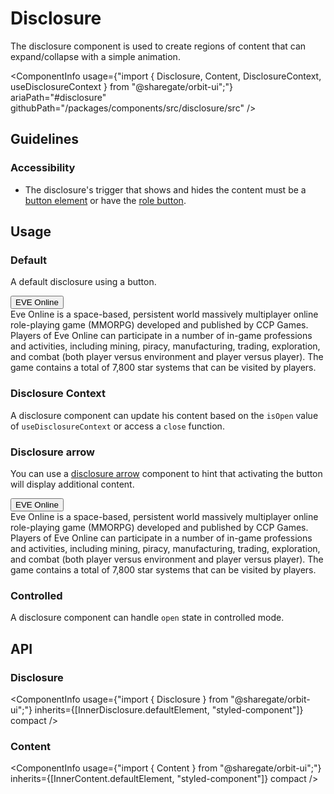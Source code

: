 
<Meta
    title="Components/Disclosure"
    id="disclosure"
/>

# Disclosure

<Tagline>The disclosure component is used to create regions of content that can expand/collapse with a simple animation.</Tagline>

<ComponentInfo
    usage={"import { Disclosure, Content, DisclosureContext, useDisclosureContext } from \"@sharegate/orbit-ui\";"}
    ariaPath="#disclosure"
    githubPath="/packages/components/src/disclosure/src"
/>

## Guidelines

### Accessibility

- The disclosure's trigger that shows and hides the content must be a [button element](https://developer.mozilla.org/en-US/docs/Web/HTML/Element/button) or have the [role button](https://developer.mozilla.org/en-US/docs/Web/Accessibility/ARIA/Roles/button_role).

## Usage

### Default

A default disclosure using a button.

<Preview>
    <Story name="default">
        <Disclosure>
            <Button variant="secondary">EVE Online</Button>
            <Div>Eve Online is a space-based, persistent world massively multiplayer online role-playing game (MMORPG) developed and published by CCP Games. Players of Eve Online can participate in a number of in-game professions and activities, including mining, piracy, manufacturing, trading, exploration, and combat (both player versus environment and player versus player). The game contains a total of 7,800 star systems that can be visited by players.</Div>
        </Disclosure>
    </Story>
</Preview>

### Disclosure Context

A disclosure component can update his content based on the `isOpen` value of `useDisclosureContext` or access a `close` function.

<Preview filePath="/disclosure/docs/DisclosureContext" />

### Disclosure arrow

You can use a [disclosure arrow](?path=/docs/disclosure-arrow--context) component to hint that activating the button will display additional content.

<Preview>
    <Story name="disclosure arrow">
        <Disclosure>
            <Button variant="secondary">
                <Text>EVE Online</Text>
                <DisclosureArrow slot="end-icon" />
            </Button>
            <Div>Eve Online is a space-based, persistent world massively multiplayer online role-playing game (MMORPG) developed and published by CCP Games. Players of Eve Online can participate in a number of in-game professions and activities, including mining, piracy, manufacturing, trading, exploration, and combat (both player versus environment and player versus player). The game contains a total of 7,800 star systems that can be visited by players.</Div>
        </Disclosure>
    </Story>
</Preview>

### Controlled

A disclosure component can handle `open` state in controlled mode.

<Preview filePath="/disclosure/docs/ControlledDisclosure" />

## API

### Disclosure

<ComponentInfo
    usage={"import { Disclosure } from \"@sharegate/orbit-ui\";"}
    inherits={[InnerDisclosure.defaultElement, "styled-component"]}
    compact
/>

<ArgsTable of={InnerDisclosure} sort="alpha" />

### Content

<ComponentInfo
    usage={"import { Content } from \"@sharegate/orbit-ui\";"}
    inherits={[InnerContent.defaultElement, "styled-component"]}
    compact
/>

<ArgsTable of={InnerContent} sort="alpha" />
